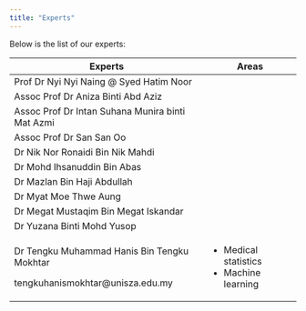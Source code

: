 ```yaml
---
title: "Experts"
---
```


Below is the list of our experts:

+--------------------------------------------------+------------------------+
| Experts                                          | Areas                  |
+==================================================+========================+
| Prof Dr Nyi Nyi Naing \@ Syed Hatim Noor         |                        |
+--------------------------------------------------+------------------------+
| Assoc Prof Dr Aniza Binti Abd Aziz               |                        |
+--------------------------------------------------+------------------------+
| Assoc Prof Dr Intan Suhana Munira binti Mat Azmi |                        |
+--------------------------------------------------+------------------------+
| Assoc Prof Dr San San Oo                         |                        |
+--------------------------------------------------+------------------------+
| Dr Nik Nor Ronaidi Bin Nik Mahdi                 |                        |
+--------------------------------------------------+------------------------+
| Dr Mohd Ihsanuddin Bin Abas                      |                        |
+--------------------------------------------------+------------------------+
| Dr Mazlan Bin Haji Abdullah                      |                        |
+--------------------------------------------------+------------------------+
| Dr Myat Moe Thwe Aung                            |                        |
+--------------------------------------------------+------------------------+
| Dr Megat Mustaqim Bin Megat Iskandar             |                        |
+--------------------------------------------------+------------------------+
| Dr Yuzana Binti Mohd Yusop                       |                        |
+--------------------------------------------------+------------------------+
| Dr Tengku Muhammad Hanis Bin Tengku Mokhtar      | -   Medical statistics |
|                                                  | -   Machine learning   |
| tengkuhanismokhtar\@unisza.edu.my                |                        |
+--------------------------------------------------+------------------------+
